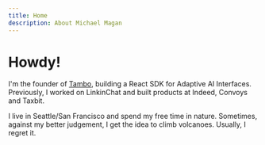 ```yaml
---
title: Home
description: About Michael Magan
---
```


# Howdy!

I'm the founder of [Tambo](https://tambo.co), building a React SDK for Adaptive AI Interfaces. Previously, I worked on LinkinChat and built products at Indeed, Convoys and Taxbit.

I live in Seattle/San Francisco and spend my free time in nature. Sometimes, against my better judgement, I get the idea to climb volcanoes. Usually, I regret it.